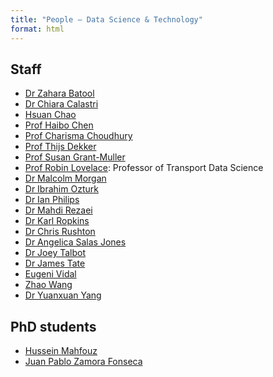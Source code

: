 ```yaml
---
title: "People — Data Science & Technology"
format: html
---
```


<!-- Below are staff and doctoral researchers at ITS Leeds with a focus on Artificial Intelligence, Machine Learning, and Data Science. 🤖📊 -->

## Staff

- [Dr Zahara Batool](https://environment.leeds.ac.uk/transport/staff/2641/dr-zahara-batool)
- [Dr Chiara Calastri](https://environment.leeds.ac.uk/transport/staff/921/dr-chiara-calastri)
- [Hsuan Chao](https://environment.leeds.ac.uk/transport/staff/21237/hsuan-chao)
- [Prof Haibo Chen](https://environment.leeds.ac.uk/transport/staff/923/professor-haibo-chen)
- [Prof Charisma Choudhury](https://environment.leeds.ac.uk/transport/staff/924/professor-charisma-choudhury)
- [Prof Thijs Dekker](https://environment.leeds.ac.uk/transport/staff/929/professor-thijs-dekker)
- [Prof Susan Grant-Muller](https://environment.leeds.ac.uk/transport/staff/932/professor-susan-grant-muller)
- [Prof Robin Lovelace](https://environment.leeds.ac.uk/transport/staff/953/professor-robin-lovelace): Professor of Transport Data Science
- [Dr Malcolm Morgan](https://environment.leeds.ac.uk/transport/staff/964/dr-malcolm-morgan)
- [Dr Ibrahim Ozturk](https://environment.leeds.ac.uk/transport/staff/10087/dr-ibrahim-ozturk)
- [Dr Ian Philips](https://environment.leeds.ac.uk/transport/staff/972/dr-ian-philips)
- [Dr Mahdi Rezaei](https://environment.leeds.ac.uk/transport/staff/9408/dr-mahdi-rezaei)
- [Dr Karl Ropkins](https://environment.leeds.ac.uk/transport/staff/974/dr-karl-ropkins)
- [Dr Chris Rushton](https://environment.leeds.ac.uk/transport/staff/8835/dr-chris-rushton)
- [Dr Angelica Salas Jones](https://environment.leeds.ac.uk/transport/staff/9887/dr-angelica-salas-jones)
- [Dr Joey Talbot](https://environment.leeds.ac.uk/transport/staff/8838/dr-joey-talbot)
- [Dr James Tate](https://environment.leeds.ac.uk/transport/staff/980/dr-james-tate)
- [Eugeni Vidal](https://www.linkedin.com/in/eugeni-vidal-tortosa-770928228/)
- [Zhao Wang](https://environment.leeds.ac.uk/transport/staff/12330/zhao-wang)
- [Dr Yuanxuan Yang](https://environment.leeds.ac.uk/transport/staff/9888/dr-yuanxuan-yang)

## PhD students

- [Hussein Mahfouz](https://environment.leeds.ac.uk/transport/pgr/11201/hussein-mahfouz)
- [Juan Pablo Zamora Fonseca](https://environment.leeds.ac.uk/geography/pgr/11291/juan-p-fonseca-zamora)

